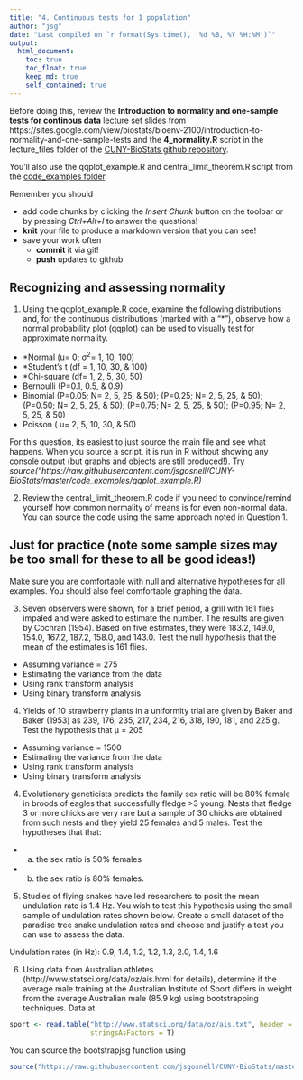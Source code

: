 ```yaml
---
title: "4. Continuous tests for 1 population"
author: "jsg"
date: "Last compiled on `r format(Sys.time(), '%d %B, %Y %H:%M')`"
output:
  html_document:
    toc: true
    toc_float: true
    keep_md: true
    self_contained: true
---
```


Before doing this, review the **Introduction to normality and one-sample tests for continous data** lecture set slides from 
https://sites.google.com/view/biostats/bioenv-2100/introduction-to-normality-and-one-sample-tests and
the  **4_normality.R** script in the lecture_files folder of the
[CUNY-BioStats github repository](https://github.com/jsgosnell/CUNY-BioStats).

You’ll also use the qqplot_example.R and
central_limit_theorem.R script from the 
[code_examples folder](https://github.com/jsgosnell/CUNY-BioStats/tree/master/code_examples).

Remember you should

* add code chunks by clicking the *Insert Chunk* button on the toolbar or by
pressing *Ctrl+Alt+I* to answer the questions!
* **knit** your file to produce a markdown version that you can see!
* save your work often 
  * **commit** it via git!
  * **push** updates to github

## Recognizing and assessing normality 

1. Using the qqplot_example.R code, examine the following distributions and, for 
the continuous distributions (marked with a “*”), observe how a normal probability
plot (qqplot) can be used to visually test for approximate normality.

* *Normal (u= 0; σ^2^= 1, 10, 100) 
* *Student's t (df = 1, 10, 30, & 100) 
* *Chi-square (df= 1, 2, 5, 30, 50)
* Bernoulli (P=0.1, 0.5, & 0.9) 
* Binomial (P=0.05; N= 2, 5, 25, & 50); (P=0.25; N= 2, 5, 25, & 50); (P=0.50; 
N= 2, 5, 25, & 50); (P=0.75; N= 2, 5, 25, & 50); (P=0.95; N= 2, 5, 25, & 50) 
* Poisson ( u= 2, 5, 10, 30, & 50)

For this question, its easiest to just source the main file and see what happens.
When you source a script, it is run in R without showing any console output
(but graphs and objects are still produced!).  Try *source("https://raw.githubusercontent.com/jsgosnell/CUNY-BioStats/master/code_examples/qqplot_example.R)*

2. Review the central_limit_theorem.R code if you need to convince/remind 
yourself how common normality of means is for even non-normal data. You can source the code
using the same approach noted in Question 1.

## Just for practice (note some sample sizes may be too small for these to all be good ideas!)

Make sure you are comfortable with null and alternative hypotheses for all examples. 
You should also feel comfortable graphing the data.

3. Seven observers were shown, for a brief period, a grill with 161 flies impaled 
and were asked to estimate the number. The results are given by Cochran (1954). 
Based on five estimates, they were 183.2, 149.0, 154.0, 167.2, 187.2, 158.0, and 143.0. Test the null hypothesis that the mean of the estimates is 161 flies.

* Assuming variance = 275
* Estimating the variance from the data 
* Using rank transform analysis 
* Using binary transform analysis

4. Yields of 10 strawberry plants in a uniformity trial are given by Baker and 
Baker (1953) as 239, 176, 235, 217, 234, 216, 318, 190, 181, and 225 g. 
Test the hypothesis that µ = 205
* Assuming variance = 1500
* Estimating the variance from the data 
* Using rank transform analysis 
* Using binary transform analysis

4. Evolutionary geneticists predicts the family sex ratio will be 80% female in 
broods of eagles that successfully fledge >3 young. Nests that fledge 3 or more
chicks are very rare but a sample of 30 chicks are obtained from such nests and
they yield 25 females and 5 males. Test the hypotheses that that: 
* a) the sex ratio is 50% females
* b) the sex ratio is 80% females.

5. Studies of flying snakes have led researchers to posit the mean undulation 
rate is 1.4 Hz.  You wish to test this hypothesis using the small sample of 
undulation rates shown below.  Create a small dataset of the paradise tree snake 
undulation rates and choose and justify a test you can use to assess the data.

Undulation rates (in Hz):  0.9, 1.4, 1.2, 1.2, 1.3, 2.0, 1.4, 1.6

6.  Using data from Australian athletes (http://www.statsci.org/data/oz/ais.html 
for details), determine if the average male training at the Australian Institute 
of Sport differs in weight from the average Australian male (85.9 kg) using
bootstrapping techniques. Data at 
```r
sport <- read.table("http://www.statsci.org/data/oz/ais.txt", header = T, 
                    stringsAsFactors = T)
```

You can source the bootstrapjsg function using

```r
source("https://raw.githubusercontent.com/jsgosnell/CUNY-BioStats/master/code_examples/bootstrapjsg.R")
```



